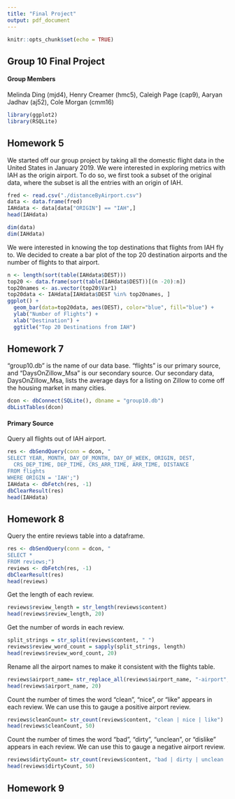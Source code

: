 ```yaml
---
title: "Final Project"
output: pdf_document
---
```


```r
knitr::opts_chunk$set(echo = TRUE)
```

## Group 10 Final Project
#### Group Members 
Melinda Ding (mjd4), Henry Creamer (hmc5), Caleigh Page (cap9), Aaryan Jadhav (aj52), Cole Morgan (cmm16)


```r
library(ggplot2)
library(RSQLite)
```


## Homework 5
We started off our group project by taking all the domestic flight data in the United States in January 2019. We were interested in exploring metrics with IAH as the origin airport. To do so, we first took a subset of the original data, where the subset is all the entries with an origin of IAH.
```r
fred <- read.csv("./distanceByAirport.csv")
data <- data.frame(fred)
IAHdata <- data[data["ORIGIN"] == "IAH",]
head(IAHdata)
```
```r
dim(data)
dim(IAHdata)
```

We were interested in knowing the top destinations that flights from IAH fly to. We decided to create a bar plot of the top 20 destination airports and the number of flights to that airport. 
```r
n <- length(sort(table(IAHdata$DEST)))
top20 <- data.frame(sort(table(IAHdata$DEST))[(n -20):n]) 
top20names <- as.vector(top20$Var1)
top20data <- IAHdata[IAHdata$DEST %in% top20names, ]
ggplot() + 
  geom_bar(data=top20data, aes(DEST), color="blue", fill="blue") + 
  ylab("Number of Flights") + 
  xlab("Destination") +
  ggtitle("Top 20 Destinations from IAH")
```



## Homework 7
"group10.db" is the name of our data base. "flights" is our primary source, and "DaysOnZillow_Msa" is our secondary source. Our secondary data, DaysOnZillow_Msa, lists the average days for a listing on Zillow to come off the housing market in many cities.
```r
dcon <- dbConnect(SQLite(), dbname = "group10.db")
dbListTables(dcon)
```

#### Primary Source 
Query all flights out of IAH airport. 
```r
res <- dbSendQuery(conn = dcon, "
SELECT YEAR, MONTH, DAY_OF_MONTH, DAY_OF_WEEK, ORIGIN, DEST, 
  CRS_DEP_TIME, DEP_TIME, CRS_ARR_TIME, ARR_TIME, DISTANCE
FROM flights
WHERE ORIGIN = 'IAH';")
IAHdata <- dbFetch(res, -1)
dbClearResult(res)
head(IAHdata)
```



## Homework 8
Query the entire reviews table into a dataframe. 
```r
res <- dbSendQuery(conn = dcon, "
SELECT *
FROM reviews;")
reviews <- dbFetch(res, -1)
dbClearResult(res)
head(reviews)
```

Get the length of each review. 
```r
reviews$review_length = str_length(reviews$content)
head(reviews$review_length, 20)
```

Get the number of words in each review. 
```r
split_strings = str_split(reviews$content, " ")
reviews$review_word_count = sapply(split_strings, length)
head(reviews$review_word_count, 20)
```

Rename all the airport names to make it consistent with the flights table. 
```r
reviews$airport_name= str_replace_all(reviews$airport_name, "-airport", "")
head(reviews$airport_name, 20)
```

Count the number of times the word "clean", "nice", or "like" appears in each review. We can use this to gauge a positive airport review. 
```r
reviews$cleanCount= str_count(reviews$content, "clean | nice | like")
head(reviews$cleanCount, 50)
```

Count the number of times the word "bad", "dirty", "unclean", or "dislike" appears in each review. We can use this to gauge a negative airport review. 
```r
reviews$dirtyCount= str_count(reviews$content, "bad | dirty | unclean | dislike")
head(reviews$dirtyCount, 50)
```



## Homework 9


